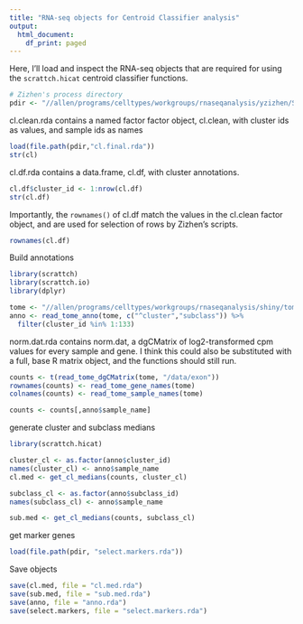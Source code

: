 ```yaml
---
title: "RNA-seq objects for Centroid Classifier analysis"
output:
  html_document:
    df_print: paged
---
```


Here, I'll load and inspect the RNA-seq objects that are required for using the `scrattch.hicat` centroid classifier functions.

```r
# Zizhen's process directory
pdir <- "//allen/programs/celltypes/workgroups/rnaseqanalysis/yzizhen/SmartSeq_cells/V1_ALM/process_24411/"
```


cl.clean.rda contains a named factor factor object, cl.clean, with cluster ids as values, and sample ids as names
```r
load(file.path(pdir,"cl.final.rda"))
str(cl)
```

cl.df.rda contains a data.frame, cl.df, with cluster annotations.
```r
cl.df$cluster_id <- 1:nrow(cl.df)
str(cl.df)
```

Importantly, the `rownames()` of cl.df match the values in the cl.clean factor object, and are used for selection of rows by Zizhen's scripts.
```r
rownames(cl.df)
```

Build annotations
```r
library(scrattch)
library(scrattch.io)
library(dplyr)

tome <- "//allen/programs/celltypes/workgroups/rnaseqanalysis/shiny/tomes/facs/mouse_V1_ALM_20180520/transcrip.tome"
anno <- read_tome_anno(tome, c("^cluster","subclass")) %>%
  filter(cluster_id %in% 1:133)

```


norm.dat.rda contains norm.dat, a dgCMatrix of log2-transformed cpm values for every sample and gene. I think this could also be substituted with a full, base R matrix object, and the functions should still run.
```r
counts <- t(read_tome_dgCMatrix(tome, "/data/exon"))
rownames(counts) <- read_tome_gene_names(tome)
colnames(counts) <- read_tome_sample_names(tome)

counts <- counts[,anno$sample_name]
```

generate cluster and subclass medians
```r
library(scrattch.hicat)

cluster_cl <- as.factor(anno$cluster_id)
names(cluster_cl) <- anno$sample_name
cl.med <- get_cl_medians(counts, cluster_cl)

subclass_cl <- as.factor(anno$subclass_id)
names(subclass_cl) <- anno$sample_name

sub.med <- get_cl_medians(counts, subclass_cl)


```

get marker genes
```r
load(file.path(pdir, "select.markers.rda"))
```

Save objects
```r
save(cl.med, file = "cl.med.rda")
save(sub.med, file = "sub.med.rda")
save(anno, file = "anno.rda")
save(select.markers, file = "select.markers.rda")

```


